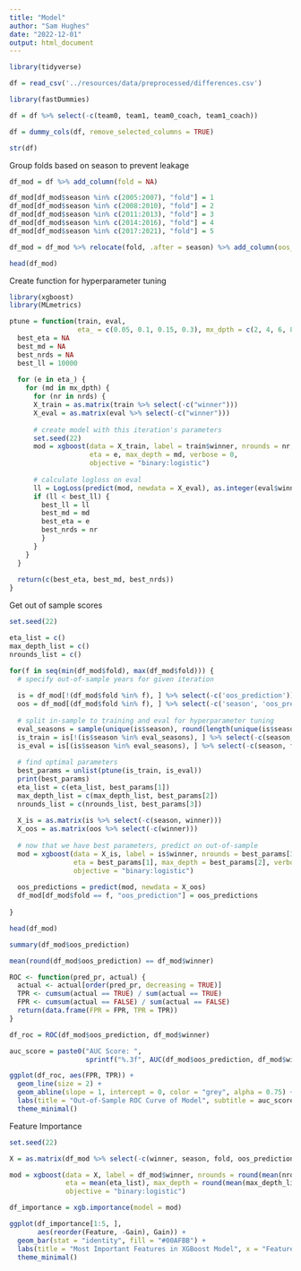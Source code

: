 ```yaml
---
title: "Model"
author: "Sam Hughes"
date: "2022-12-01"
output: html_document
---
```


```r
library(tidyverse)

df = read_csv('../resources/data/preprocessed/differences.csv')
```

```r
library(fastDummies)

df = df %>% select(-c(team0, team1, team0_coach, team1_coach))

df = dummy_cols(df, remove_selected_columns = TRUE)

str(df)
```

Group folds based on season to prevent leakage
```r
df_mod = df %>% add_column(fold = NA)

df_mod[df_mod$season %in% c(2005:2007), "fold"] = 1
df_mod[df_mod$season %in% c(2008:2010), "fold"] = 2
df_mod[df_mod$season %in% c(2011:2013), "fold"] = 3
df_mod[df_mod$season %in% c(2014:2016), "fold"] = 4
df_mod[df_mod$season %in% c(2017:2021), "fold"] = 5

df_mod = df_mod %>% relocate(fold, .after = season) %>% add_column(oos_prediction = NA)

head(df_mod)
```

Create function for hyperparameter tuning
```r
library(xgboost)
library(MLmetrics)

ptune = function(train, eval, 
                 eta_ = c(0.05, 0.1, 0.15, 0.3), mx_dpth = c(2, 4, 6, 8), nrds = c(25, 50, 75)) {
  best_eta = NA
  best_md = NA
  best_nrds = NA
  best_ll = 10000
  
  for (e in eta_) {
    for (md in mx_dpth) {
      for (nr in nrds) {
      X_train = as.matrix(train %>% select(-c("winner")))
      X_eval = as.matrix(eval %>% select(-c("winner")))
      
      # create model with this iteration's parameters
      set.seed(22)
      mod = xgboost(data = X_train, label = train$winner, nrounds = nr,
                    eta = e, max_depth = md, verbose = 0, 
                    objective = "binary:logistic")
      
      # calculate logloss on eval
      ll = LogLoss(predict(mod, newdata = X_eval), as.integer(eval$winner)-1)
      if (ll < best_ll) {
        best_ll = ll
        best_md = md
        best_eta = e
        best_nrds = nr
        }
      }
    }
  }
  
  return(c(best_eta, best_md, best_nrds))
}
```


Get out of sample scores
```r
set.seed(22)

eta_list = c()
max_depth_list = c()
nrounds_list = c()

for(f in seq(min(df_mod$fold), max(df_mod$fold))) {
  # specify out-of-sample years for given iteration
  
  is = df_mod[!(df_mod$fold %in% f), ] %>% select(-c('oos_prediction'))
  oos = df_mod[(df_mod$fold %in% f), ] %>% select(-c('season', 'oos_prediction'))
  
  # split in-sample to training and eval for hyperparameter tuning
  eval_seasons = sample(unique(is$season), round(length(unique(is$season))*0.2))
  is_train = is[!(is$season %in% eval_seasons), ] %>% select(-c(season, fold))
  is_eval = is[(is$season %in% eval_seasons), ] %>% select(-c(season, fold))
  
  # find optimal parameters
  best_params = unlist(ptune(is_train, is_eval))
  print(best_params)
  eta_list = c(eta_list, best_params[1])
  max_depth_list = c(max_depth_list, best_params[2])
  nrounds_list = c(nrounds_list, best_params[3])
  
  X_is = as.matrix(is %>% select(-c(season, winner)))
  X_oos = as.matrix(oos %>% select(-c(winner)))
  
  # now that we have best parameters, predict on out-of-sample
  mod = xgboost(data = X_is, label = is$winner, nrounds = best_params[3],
                eta = best_params[1], max_depth = best_params[2], verbose = 0, 
                objective = "binary:logistic")
  
  oos_predictions = predict(mod, newdata = X_oos)
  df_mod[df_mod$fold == f, "oos_prediction"] = oos_predictions
  
}

head(df_mod)
```

```r
summary(df_mod$oos_prediction)
```

```r
mean(round(df_mod$oos_prediction) == df_mod$winner)
```

```r
ROC <- function(pred_pr, actual) {
  actual <- actual[order(pred_pr, decreasing = TRUE)]
  TPR <- cumsum(actual == TRUE) / sum(actual == TRUE)
  FPR <- cumsum(actual == FALSE) / sum(actual == FALSE)
  return(data.frame(FPR = FPR, TPR = TPR))
}

df_roc = ROC(df_mod$oos_prediction, df_mod$winner)

auc_score = paste0("AUC Score: ", 
                   sprintf("%.3f", AUC(df_mod$oos_prediction, df_mod$winner)))

ggplot(df_roc, aes(FPR, TPR)) + 
  geom_line(size = 2) + 
  geom_abline(slope = 1, intercept = 0, color = "grey", alpha = 0.75) +
  labs(title = "Out-of-Sample ROC Curve of Model", subtitle = auc_score) +
  theme_minimal()


```

Feature Importance
```r
set.seed(22)

X = as.matrix(df_mod %>% select(-c(winner, season, fold, oos_prediction)))

mod = xgboost(data = X, label = df_mod$winner, nrounds = round(mean(nrounds_list)),
              eta = mean(eta_list), max_depth = round(mean(max_depth_list)), verbose = 1, 
              objective = "binary:logistic")
```

```r
df_importance = xgb.importance(model = mod)

ggplot(df_importance[1:5, ], 
       aes(reorder(Feature, -Gain), Gain)) + 
  geom_bar(stat = "identity", fill = "#00AFBB") +
  labs(title = "Most Important Features in XGBoost Model", x = "Feature") +
  theme_minimal()
```















